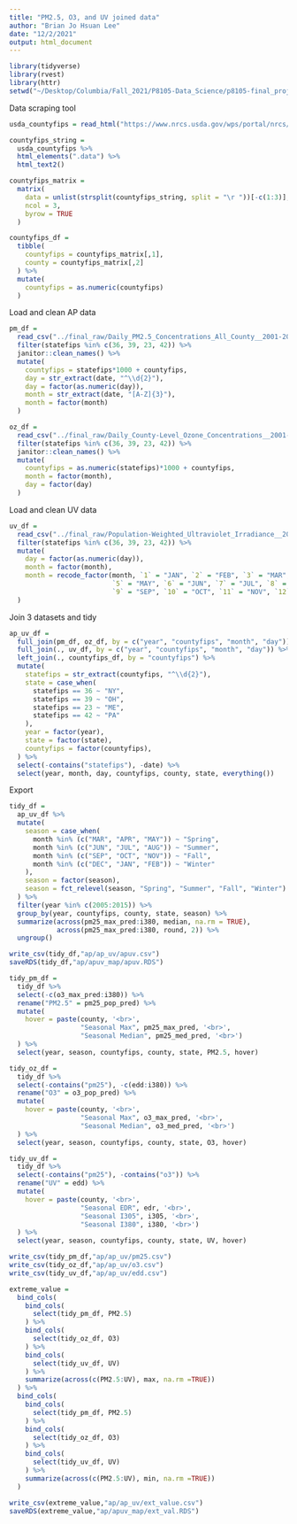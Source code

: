 ```yaml
---
title: "PM2.5, O3, and UV joined data"
author: "Brian Jo Hsuan Lee"
date: "12/2/2021"
output: html_document
---
```


```r
library(tidyverse)
library(rvest)
library(httr)
setwd("~/Desktop/Columbia/Fall_2021/P8105-Data_Science/p8105-final_project/")
```

Data scraping tool
```r
usda_countyfips = read_html("https://www.nrcs.usda.gov/wps/portal/nrcs/detail/national/home/?cid=nrcs143_013697")

countyfips_string =
  usda_countyfips %>%
  html_elements(".data") %>%
  html_text2()

countyfips_matrix = 
  matrix(
    data = unlist(strsplit(countyfips_string, split = "\r "))[-c(1:3)],
    ncol = 3, 
    byrow = TRUE
  )

countyfips_df =
  tibble(
    countyfips = countyfips_matrix[,1],
    county = countyfips_matrix[,2]
  ) %>%
  mutate(
    countyfips = as.numeric(countyfips)
  )
```

Load and clean AP data
```r
pm_df = 
  read_csv("../final_raw/Daily_PM2.5_Concentrations_All_County__2001-2016.csv") %>% 
  filter(statefips %in% c(36, 39, 23, 42)) %>% 
  janitor::clean_names() %>% 
  mutate(
    countyfips = statefips*1000 + countyfips,
    day = str_extract(date, "^\\d{2}"),
    day = factor(as.numeric(day)),
    month = str_extract(date, "[A-Z]{3}"),
    month = factor(month)
  )

oz_df = 
  read_csv("../final_raw/Daily_County-Level_Ozone_Concentrations__2001-2016.csv") %>% 
  filter(statefips %in% c(36, 39, 23, 42)) %>% 
  janitor::clean_names() %>% 
  mutate(
    countyfips = as.numeric(statefips)*1000 + countyfips,
    month = factor(month),
    day = factor(day)
  )
```

Load and clean UV data
```r
uv_df = 
  read_csv("../final_raw/Population-Weighted_Ultraviolet_Irradiance__2004-2015.csv") %>%
  filter(statefips %in% c(36, 39, 23, 42)) %>% 
  mutate(
    day = factor(as.numeric(day)),
    month = factor(month),
    month = recode_factor(month, `1` = "JAN", `2` = "FEB", `3` = "MAR", `4` = "APR",
                          `5` = "MAY", `6` = "JUN", `7` = "JUL", `8` = "AUG",
                          `9` = "SEP", `10` = "OCT", `11` = "NOV", `12` = "DEC", .default = "Other")
  )
```

Join 3 datasets and tidy
```r
ap_uv_df = 
  full_join(pm_df, oz_df, by = c("year", "countyfips", "month", "day")) %>% 
  full_join(., uv_df, by = c("year", "countyfips", "month", "day")) %>% 
  left_join(., countyfips_df, by = "countyfips") %>% 
  mutate(
    statefips = str_extract(countyfips, "^\\d{2}"),
    state = case_when(
      statefips == 36 ~ "NY",
      statefips == 39 ~ "OH",
      statefips == 23 ~ "ME",
      statefips == 42 ~ "PA"
    ),
    year = factor(year),
    state = factor(state),
    countyfips = factor(countyfips),
  ) %>% 
  select(-contains("statefips"), -date) %>% 
  select(year, month, day, countyfips, county, state, everything())
```

Export
```r
tidy_df =
  ap_uv_df %>% 
  mutate(
    season = case_when(
      month %in% (c("MAR", "APR", "MAY")) ~ "Spring",
      month %in% (c("JUN", "JUL", "AUG")) ~ "Summer",
      month %in% (c("SEP", "OCT", "NOV")) ~ "Fall",
      month %in% (c("DEC", "JAN", "FEB")) ~ "Winter"
    ), 
    season = factor(season),
    season = fct_relevel(season, "Spring", "Summer", "Fall", "Winter")
  ) %>% 
  filter(year %in% c(2005:2015)) %>% 
  group_by(year, countyfips, county, state, season) %>%
  summarize(across(pm25_max_pred:i380, median, na.rm = TRUE), 
            across(pm25_max_pred:i380, round, 2)) %>% 
  ungroup()

write_csv(tidy_df,"ap/ap_uv/apuv.csv")
saveRDS(tidy_df,"ap/apuv_map/apuv.RDS")

tidy_pm_df =
  tidy_df %>% 
  select(-c(o3_max_pred:i380)) %>% 
  rename("PM2.5" = pm25_pop_pred) %>% 
  mutate(
    hover = paste(county, '<br>', 
                  "Seasonal Max", pm25_max_pred, '<br>',
                  "Seasonal Median", pm25_med_pred, '<br>')
  ) %>% 
  select(year, season, countyfips, county, state, PM2.5, hover)

tidy_oz_df =
  tidy_df %>% 
  select(-contains("pm25"), -c(edd:i380)) %>% 
  rename("O3" = o3_pop_pred) %>% 
  mutate(
    hover = paste(county, '<br>', 
                  "Seasonal Max", o3_max_pred, '<br>',
                  "Seasonal Median", o3_med_pred, '<br>')
  ) %>% 
  select(year, season, countyfips, county, state, O3, hover)

tidy_uv_df =
  tidy_df %>% 
  select(-contains("pm25"), -contains("o3")) %>% 
  rename("UV" = edd) %>% 
  mutate(
    hover = paste(county, '<br>', 
                  "Seasonal EDR", edr, '<br>',
                  "Seasonal I305", i305, '<br>',
                  "Seasonal I380", i380, '<br>')
  ) %>% 
  select(year, season, countyfips, county, state, UV, hover)

write_csv(tidy_pm_df,"ap/ap_uv/pm25.csv")
write_csv(tidy_oz_df,"ap/ap_uv/o3.csv")
write_csv(tidy_uv_df,"ap/ap_uv/edd.csv")

extreme_value =
  bind_cols(
    bind_cols(
      select(tidy_pm_df, PM2.5)
    ) %>% 
    bind_cols(
      select(tidy_oz_df, O3)
    ) %>% 
    bind_cols(
      select(tidy_uv_df, UV)
    ) %>%
    summarize(across(c(PM2.5:UV), max, na.rm =TRUE))
  ) %>% 
  bind_cols(
    bind_cols(
      select(tidy_pm_df, PM2.5)
    ) %>% 
    bind_cols(
      select(tidy_oz_df, O3)
    ) %>% 
    bind_cols(
      select(tidy_uv_df, UV)
    ) %>% 
    summarize(across(c(PM2.5:UV), min, na.rm =TRUE))
  )

write_csv(extreme_value,"ap/ap_uv/ext_value.csv")
saveRDS(extreme_value,"ap/apuv_map/ext_val.RDS")
```


